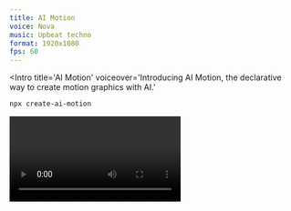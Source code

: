 ```yaml
---
title: AI Motion
voice: Nova
music: Upbeat techno
format: 1920x1080
fps: 60
---
```


<Intro
  title='AI Motion'
  voiceover='Introducing AI Motion, the declarative way to create motion graphics with AI.'
>
  ```bash
  npx create-ai-motion
  ```
</Intro>

<Video
  voiceover='Bring your ideas to life using a simple markdown-based format.'
  prompt='Zooming into the pixels inside Markdown code on a computer screen that once blown up, transforming into a realistic view of a SpaceX rocket launch.'
/>

<Browser 
  voiceover='Powered by Remotion, a framework that renders React components into video'
  url='https://remotion.dev'
/>
